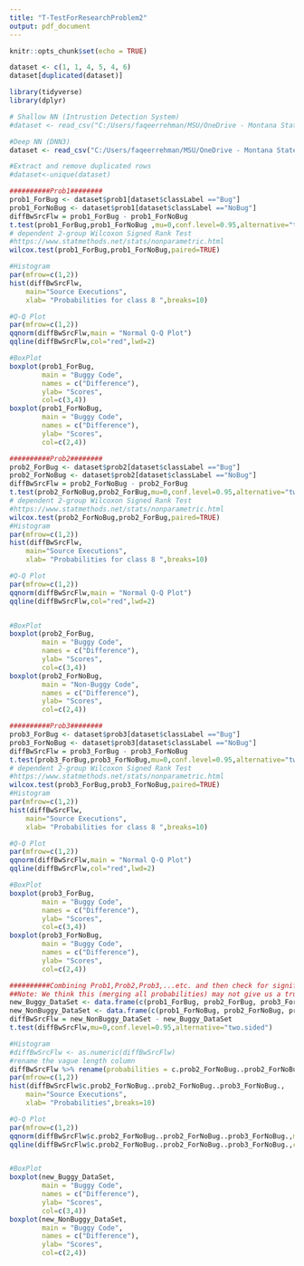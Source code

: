```yaml
---
title: "T-TestForResearchProblem2"
output: pdf_document
---
```


```r
knitr::opts_chunk$set(echo = TRUE)
```

```r
dataset <- c(1, 1, 4, 5, 4, 6)
dataset[duplicated(dataset)]
```

```r
library(tidyverse)
library(dplyr)

# Shallow NN (Intrustion Detection System)
#dataset <- read_csv("C:/Users/faqeerrehman/MSU/OneDrive - Montana State University/Research/Clem/IntrusionDetectionSystem/Results/Research2/DataSetWithHighAccuracy/MR0/GeneratedDatasetForAnalysis/train.csv")

#Deep NN (DNN3)
dataset <- read_csv("C:/Users/faqeerrehman/MSU/OneDrive - Montana State University/Research/Clem/ResearchPaperDNN3/Results20Epochs/Research2/DataSetWithHighAccuracy/MR0/GeneratedDataSet/WithMetaDataAndProbabilityFeatures/train.csv")

#Extract and remove duplicated rows
#dataset<-unique(dataset)

```
```r
##########Prob1########
prob1_ForBug <- dataset$prob1[dataset$classLabel =="Bug"]
prob1_ForNoBug <- dataset$prob1[dataset$classLabel =="NoBug"]
diffBwSrcFlw = prob1_ForBug - prob1_ForNoBug
t.test(prob1_ForBug,prob1_ForNoBug ,mu=0,conf.level=0.95,alternative="two.sided", paired = TRUE)
# dependent 2-group Wilcoxon Signed Rank Test
#https://www.statmethods.net/stats/nonparametric.html
wilcox.test(prob1_ForBug,prob1_ForNoBug,paired=TRUE)

#Histogram
par(mfrow=c(1,2)) 
hist(diffBwSrcFlw,
    main="Source Executions",
    xlab= "Probabilities for class 8 ",breaks=10)

#Q-Q Plot
par(mfrow=c(1,2))
qqnorm(diffBwSrcFlw,main = "Normal Q-Q Plot")
qqline(diffBwSrcFlw,col="red",lwd=2)

#BoxPlot
boxplot(prob1_ForBug,
        main = "Buggy Code",
        names = c("Difference"),
        ylab= "Scores",
        col=c(3,4))
boxplot(prob1_ForNoBug,
        main = "Buggy Code",
        names = c("Difference"),
        ylab= "Scores",
        col=c(2,4))
```
```r
##########Prob2########
prob2_ForBug <- dataset$prob2[dataset$classLabel =="Bug"]
prob2_ForNoBug <- dataset$prob2[dataset$classLabel =="NoBug"]
diffBwSrcFlw = prob2_ForNoBug - prob2_ForBug
t.test(prob2_ForNoBug,prob2_ForBug,mu=0,conf.level=0.95,alternative="two.sided", paired = TRUE)
# dependent 2-group Wilcoxon Signed Rank Test
#https://www.statmethods.net/stats/nonparametric.html
wilcox.test(prob2_ForNoBug,prob2_ForBug,paired=TRUE)
#Histogram
par(mfrow=c(1,2)) 
hist(diffBwSrcFlw,
    main="Source Executions",
    xlab= "Probabilities for class 8 ",breaks=10)

#Q-Q Plot
par(mfrow=c(1,2))
qqnorm(diffBwSrcFlw,main = "Normal Q-Q Plot")
qqline(diffBwSrcFlw,col="red",lwd=2)


#BoxPlot
boxplot(prob2_ForBug,
        main = "Buggy Code",
        names = c("Difference"),
        ylab= "Scores",
        col=c(3,4))
boxplot(prob2_ForNoBug,
        main = "Non-Buggy Code",
        names = c("Difference"),
        ylab= "Scores",
        col=c(2,4))
```
```r
##########Prob3########
prob3_ForBug <- dataset$prob3[dataset$classLabel =="Bug"]
prob3_ForNoBug <- dataset$prob3[dataset$classLabel =="NoBug"]
diffBwSrcFlw = prob3_ForBug - prob3_ForNoBug
t.test(prob3_ForBug,prob3_ForNoBug,mu=0,conf.level=0.95,alternative="two.sided", paired = TRUE)
# dependent 2-group Wilcoxon Signed Rank Test
#https://www.statmethods.net/stats/nonparametric.html
wilcox.test(prob3_ForBug,prob3_ForNoBug,paired=TRUE)
#Histogram
par(mfrow=c(1,2)) 
hist(diffBwSrcFlw,
    main="Source Executions",
    xlab= "Probabilities for class 8 ",breaks=10)

#Q-Q Plot
par(mfrow=c(1,2))
qqnorm(diffBwSrcFlw,main = "Normal Q-Q Plot")
qqline(diffBwSrcFlw,col="red",lwd=2)

#BoxPlot
boxplot(prob3_ForBug,
        main = "Buggy Code",
        names = c("Difference"),
        ylab= "Scores",
        col=c(3,4))
boxplot(prob3_ForNoBug,
        main = "Buggy Code",
        names = c("Difference"),
        ylab= "Scores",
        col=c(2,4))
```
```r
##########Combining Prob1,Prob2,Prob3,...etc. and then check for significance difference at a broad level (Buggy vs Non-Buggy)########
##Note: We think this (merging all probabilities) may not give us a true picture, e.g., what if the range of probabilities that were predicted for 'prob1' during source execution are predicted for 'prob3' of follow up execution, it is like (+1,-1), so we may not find a statistical significant difference at a broad level (Buggy vs Non-buggy). Therefore, it is better to perform analysis for each probability column separately to check how much the model is consistent in prediction for the same class label(s).
new_Buggy_DataSet <- data.frame(c(prob1_ForBug, prob2_ForBug, prob3_ForBug))
new_NonBuggy_DataSet <- data.frame(c(prob1_ForNoBug, prob2_ForNoBug, prob3_ForNoBug))
diffBwSrcFlw = new_NonBuggy_DataSet - new_Buggy_DataSet
t.test(diffBwSrcFlw,mu=0,conf.level=0.95,alternative="two.sided")

#Histogram
#diffBwSrcFlw <- as.numeric(diffBwSrcFlw)
#rename the vague length column
diffBwSrcFlw %>% rename(probabilities = c.prob2_ForNoBug..prob2_ForNoBug..prob3_ForNoBug.) ## Not sure that how this line solved the error? If we open 'diffBwSrcFlw' table, it will still have the same old vague column name 
par(mfrow=c(1,2)) 
hist(diffBwSrcFlw$c.prob2_ForNoBug..prob2_ForNoBug..prob3_ForNoBug.,
    main="Source Executions",
    xlab= "Probabilities",breaks=10)

#Q-Q Plot
par(mfrow=c(1,2))
qqnorm(diffBwSrcFlw$c.prob2_ForNoBug..prob2_ForNoBug..prob3_ForNoBug.,main = "Normal Q-Q Plot")
qqline(diffBwSrcFlw$c.prob2_ForNoBug..prob2_ForNoBug..prob3_ForNoBug.,col="red",lwd=2)


#BoxPlot
boxplot(new_Buggy_DataSet,
        main = "Buggy Code",
        names = c("Difference"),
        ylab= "Scores",
        col=c(3,4))
boxplot(new_NonBuggy_DataSet,
        main = "Buggy Code",
        names = c("Difference"),
        ylab= "Scores",
        col=c(2,4))
```



